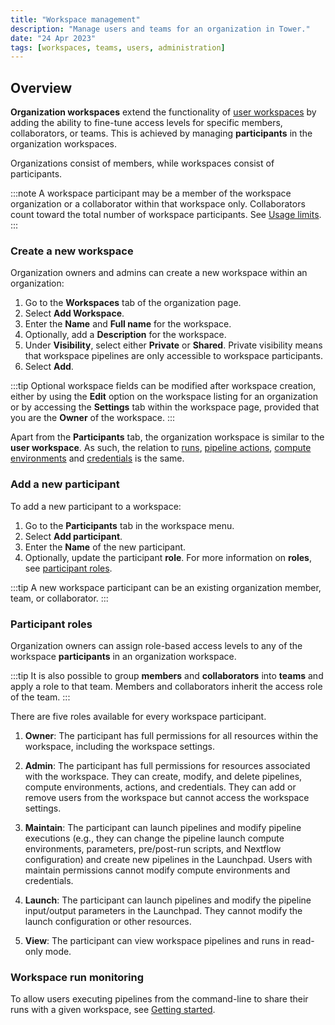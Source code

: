 ```yaml
---
title: "Workspace management"
description: "Manage users and teams for an organization in Tower."
date: "24 Apr 2023"
tags: [workspaces, teams, users, administration]
---
```


## Overview

**Organization workspaces** extend the functionality of [user workspaces](../getting-started/workspace.mdx) by adding the ability to fine-tune access levels for specific members, collaborators, or teams. This is achieved by managing **participants** in the organization workspaces.

Organizations consist of members, while workspaces consist of participants.

:::note
A workspace participant may be a member of the workspace organization or a collaborator within that workspace only. Collaborators count toward the total number of workspace participants. See [Usage limits](/docs/limits/limits.mdx).
:::

### Create a new workspace

Organization owners and admins can create a new workspace within an organization:

1. Go to the **Workspaces** tab of the organization page.
2. Select **Add Workspace**.
3. Enter the **Name** and **Full name** for the workspace.
4. Optionally, add a **Description** for the workspace.
5. Under **Visibility**, select either **Private** or **Shared**. Private visibility means that workspace pipelines are only accessible to workspace participants.
6. Select **Add**.

:::tip
Optional workspace fields can be modified after workspace creation, either by using the **Edit** option on the workspace listing for an organization or by accessing the **Settings** tab within the workspace page, provided that you are the **Owner** of the workspace.
:::

Apart from the **Participants** tab, the organization workspace is similar to the **user workspace**. As such, the relation to [runs](../launch/launch.mdx), [pipeline actions](../pipeline-actions/overview.mdx), [compute environments](../compute-envs/overview.mdx) and [credentials](../credentials/overview.mdx) is the same.

### Add a new participant

To add a new participant to a workspace:

1. Go to the **Participants** tab in the workspace menu.
2. Select **Add participant**.
3. Enter the **Name** of the new participant.
4. Optionally, update the participant **role**. For more information on **roles**, see [participant roles](#participant-roles).

:::tip
A new workspace participant can be an existing organization member, team, or collaborator.
:::

### Participant roles

Organization owners can assign role-based access levels to any of the workspace **participants** in an organization workspace.

:::tip
It is also possible to group **members** and **collaborators** into **teams** and apply a role to that team. Members and collaborators inherit the access role of the team.
:::

There are five roles available for every workspace participant.

1. **Owner**: The participant has full permissions for all resources within the workspace, including the workspace settings.

2. **Admin**: The participant has full permissions for resources associated with the workspace. They can create, modify, and delete pipelines, compute environments, actions, and credentials. They can add or remove users from the workspace but cannot access the workspace settings.

3. **Maintain**: The participant can launch pipelines and modify pipeline executions (e.g., they can change the pipeline launch compute environments, parameters, pre/post-run scripts, and Nextflow configuration) and create new pipelines in the Launchpad. Users with maintain permissions cannot modify compute environments and credentials.

4. **Launch**: The participant can launch pipelines and modify the pipeline input/output parameters in the Launchpad. They cannot modify the launch configuration or other resources.

5. **View**: The participant can view workspace pipelines and runs in read-only mode.

### Workspace run monitoring

To allow users executing pipelines from the command-line to share their runs with a given workspace, see [Getting started](../getting-started/usage.mdx).
